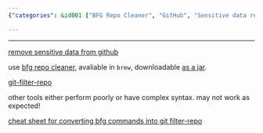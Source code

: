 ```yaml
---
{"categories": &id001 ["BFG Repo Cleaner", "GitHub", "Sensitive data removal", "jar file", "brew installation", "alternative tools", "conversion cheat sheet"], "category": "Data Security", "date": "2022-11-08 16:24:06", "description": "This article provides step-by-step instructions on how to remove sensitive data from a GitHub repository using BFG Repo Cleaner. It highlights the benefits of using BFG over other tools and offers a conversion cheat sheet for those who prefer using Git Filter-Repo.", "tags": *id001, "title": "Remove Bad/Large Files From Git Repo History"}

---
```


------

[remove sensitive data from github](https://docs.github.com/en/authentication/keeping-your-account-and-data-secure/removing-sensitive-data-from-a-repository)

use [bfg repo cleaner](https://rtyley.github.io/bfg-repo-cleaner/), avaliable in `brew`, downloadable [as a jar](https://repo1.maven.org/maven2/com/madgag/bfg/1.14.0/bfg-1.14.0.jar).

[git-filter-repo](https://github.com/newren/git-filter-repo#solving-this-with-bfg-repo-cleaner)

other tools either perform poorly or have complex syntax. may not work as expected!

[cheat sheet for converting bfg commands into git filter-repo](https://github.com/newren/git-filter-repo/blob/main/Documentation/converting-from-bfg-repo-cleaner.md#cheat-sheet-conversion-of-examples-from-bfg)

